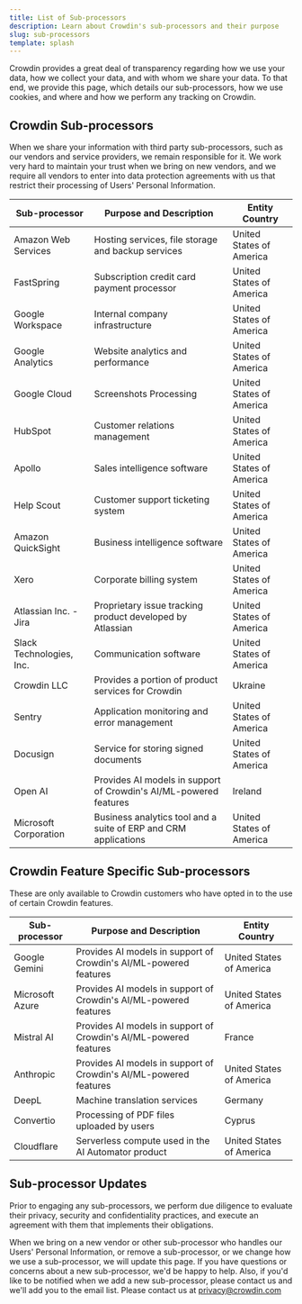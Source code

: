 ```yaml
---
title: List of Sub-processors
description: Learn about Crowdin's sub-processors and their purpose
slug: sub-processors
template: splash
---
```



<Badge text="Effective date: May 31, 2024" variant="note" size="medium" class="mb-4" />

Crowdin provides a great deal of transparency regarding how we use your data, how we collect your data, and with whom we share your data. To that end, we provide this page, which details our sub-processors, how we use cookies, and where and how we perform any tracking on Crowdin.

## Crowdin Sub-processors

When we share your information with third party sub-processors, such as our vendors and service providers, we remain responsible for it. We work very hard to maintain your trust when we bring on new vendors, and we require all vendors to enter into data protection agreements with us that restrict their processing of Users' Personal Information.

| Sub-processor            | Purpose and Description                                           | Entity Country           |
|--------------------------|-------------------------------------------------------------------|--------------------------|
| Amazon Web Services      | Hosting services, file storage and backup services                | United States of America |
| FastSpring               | Subscription credit card payment processor                        | United States of America |
| Google Workspace         | Internal company infrastructure                                   | United States of America |
| Google Analytics         | Website analytics and performance                                 | United States of America |
| Google Cloud             | Screenshots Processing                                            | United States of America |
| HubSpot                  | Customer relations management                                     | United States of America |
| Apollo                   | Sales intelligence software                                       | United States of America |
| Help Scout               | Customer support ticketing system                                 | United States of America |
| Amazon QuickSight        | Business intelligence software                                    | United States of America |
| Xero                     | Corporate billing system                                          | United States of America |
| Atlassian Inc. - Jira    | Proprietary issue tracking product developed by Atlassian         | United States of America |
| Slack Technologies, Inc. | Communication software                                            | United States of America |
| Crowdin LLC              | Provides a portion of product services for Crowdin                | Ukraine                  |
| Sentry                   | Application monitoring and error management                       | United States of America |
| Docusign                 | Service for storing signed documents                              | United States of America |
| Open AI                  | Provides AI models in support of Crowdin's AI/ML-powered features | Ireland                  |
| Microsoft Corporation    | Business analytics tool and a suite of ERP and CRM applications   | United States of America |

## Crowdin Feature Specific Sub-processors

These are only available to Crowdin customers who have opted in to the use of certain Crowdin features.

| Sub-processor   | Purpose and Description                                           | Entity Country           |
|-----------------|-------------------------------------------------------------------|--------------------------|
| Google Gemini   | Provides AI models in support of Crowdin's AI/ML-powered features | United States of America |
| Microsoft Azure | Provides AI models in support of Crowdin's AI/ML-powered features | United States of America |
| Mistral AI      | Provides AI models in support of Crowdin's AI/ML-powered features | France                   |
| Anthropic       | Provides AI models in support of Crowdin's AI/ML-powered features | United States of America |
| DeepL           | Machine translation services                                      | Germany                  |
| Convertio       | Processing of PDF files uploaded by users                         | Cyprus                   |
| Cloudflare      | Serverless compute used in the AI Automator product               | United States of America |

## Sub-processor Updates

Prior to engaging any sub-processors, we perform due diligence to evaluate their privacy, security and confidentiality practices, and execute an agreement with them that implements their obligations.

When we bring on a new vendor or other sub-processor who handles our Users' Personal Information, or remove a sub-processor, or we change how we use a sub-processor, we will update this page. If you have questions or concerns about a new sub-processor, we'd be happy to help. Also, if you'd like to be notified when we add a new sub-processor, please contact us and we'll add you to the email list. Please contact us at [privacy@crowdin.com](mailto:privacy@crowdin.com)
